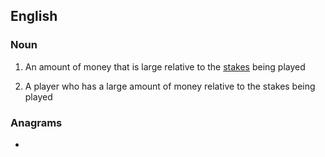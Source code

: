 ==English==

===Noun===
{{en-noun}}

# {{lb|en|poker}} An amount of money that is large relative to the [[stakes]] being played
# {{lb|en|poker}} A player who has a large amount of money relative to the stakes being played

===Anagrams===
* {{anagrams|en|tape decks|tapedecks}}
